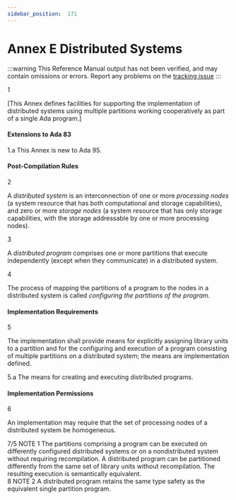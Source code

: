 ```yaml
---
sidebar_position:  171
---
```


# Annex E Distributed Systems

:::warning
This Reference Manual output has not been verified,
and may contain omissions or errors.
Report any problems on the [tracking issue](https://github.com/ada-lang-io/ada-lang-io/issues/20)
:::


<MarginText>1</MarginText>
<p>[This Annex defines facilities for supporting the implementation of distributed systems using multiple partitions working cooperatively as part of a single Ada program.] <br /></p>

<AnnotatedOnly>

#### Extensions to Ada 83

</AnnotatedOnly>
<AnnotatedOnly>
<MarginText>1.a</MarginText>
<Admonition type="aarm" aarm="note">
This Annex is new to Ada 95. <br /></Admonition>
</AnnotatedOnly>


#### Post-Compilation Rules

<MarginText>2</MarginText>
<p>A <em>distributed system</em> is an interconnection of one or more <em>processing nodes</em> (a system resource that has both computational and storage capabilities), and zero or more <em>storage nodes</em> (a system resource that has only storage capabilities, with the storage addressable by one or more processing nodes).<br /></p>

<MarginText>3</MarginText>
<p>A <em>distributed program</em> comprises one or more partitions that execute independently (except when they communicate) in a distributed system.<br /></p>

<MarginText>4</MarginText>
<p>The process of mapping the partitions of a program to the nodes in a distributed system is called <em>configuring the partitions of the program</em>. <br /></p>


#### Implementation Requirements

<MarginText>5</MarginText>
<p>The implementation shall provide means for explicitly assigning library units to a partition and for the configuring and execution of a program consisting of multiple partitions on a distributed system; the means are implementation defined. <br /></p>

<AnnotatedOnly>
<MarginText>5.a</MarginText>
<Admonition type="aarm" aarm="implementation-defined">
<strong></strong>The means for creating and executing distributed programs.<br /></Admonition>
</AnnotatedOnly>


#### Implementation Permissions

<MarginText>6</MarginText>
<p>An implementation may require that the set of processing nodes of a distributed system be homogeneous.<br /></p>

<AnnotatedOnly>
<MarginText>7/5</MarginText>
<MarginInfo items={["AI12-0440-1"]} />
<Admonition type="aarm" aarm="note">
NOTE 1   The partitions comprising a program can  be executed on differently configured distributed systems or on a nondistributed system without requiring recompilation. A distributed program can  be partitioned differently from the same set of library units without recompilation. The resulting execution is semantically equivalent.<br /></Admonition>
</AnnotatedOnly>

<AnnotatedOnly>
<MarginText>8</MarginText>
<Admonition type="aarm" aarm="note">
NOTE 2   A distributed program retains the same type safety as the equivalent single partition program.<br /></Admonition>
</AnnotatedOnly>

